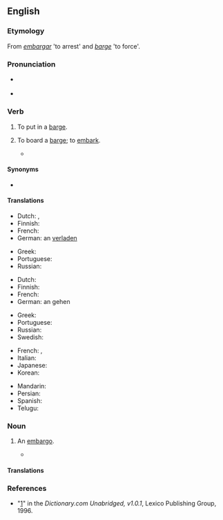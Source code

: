 ==English==

===Etymology===
From {{etyl|es|en}} ''[[embargar]]'' 'to arrest' and {{etyl|en|-}} ''[[barge]]'' 'to force'.

===Pronunciation===
* {{a|RP|US}} {{IPA|/əmˈbɑɹdʒ/|lang=en}}
* {{rhymes|ɑː(r)dʒ|lang=en}}

===Verb===
{{en-verb|embarg}}

# {{lb|en|transitive}} To put in a [[barge]].
# {{lb|en|intransitive}} To board a [[barge]]; to [[embark]].
#* {{quote-text|year=1843|author=Frederick William Fairholt|title=Lord Mayors' Pageants|page=152|passage=[...] where the Lord Mayor, aldermen, and their attendants take barge; also the Grocers Company do likewise '''embarge''', [...].}}

====Synonyms====
* {{l|en|impose}}

====Translations====
{{trans-top|to put in a barge}}
* Dutch: {{t+|nl|inladen}}, {{t-check|nl|aan boord|alt=aan boord brengen}} {{attention|nl|2=was "[[aan boord]] brengen" - assumed.}}
* Finnish: {{t|fi|[[lastata]] [[proomuun]]}}
* French: {{t+|fr|embarquer}}
* German: an {{t+|de|bord}} [[verladen]]
{{trans-mid}}
* Greek: {{t+|el|επιβιβάζω}}
* Portuguese: {{t+|pt|embarcar}}
* Russian: {{t|ru|грузи́ть на ба́ржу}}
{{trans-bottom}}

{{trans-top|to board a barge}}
* Dutch: {{t+|nl|inschepen}}
* Finnish: {{t|fi|[[nousta]] [[proomuun]]}}
* French: {{t+|fr|embarquer}}
* German: an {{t+|de|bord}} gehen
{{trans-mid}}
* Greek: {{t+|el|επιβιβάζομαι}}
* Portuguese: {{t+|pt|embarcar}}
* Russian: {{t|ru|сади́ться на ба́ржу}}
* Swedish: {{t+|sv|embarkera}}
{{trans-bottom}}

{{checktrans-top}}
* French: {{t-check|fr|embarquer}}, {{t-check|fr|monter}}
* Italian: {{t-check|it|imporre}}
* Japanese: {{t-check|ja|課す|tr=ka su|sc=Jpan}}
* Korean: {{t-check|ko|부과|sc=Kore}}
{{trans-mid}}
* Mandarin: {{t-check|cmn|加於|tr=jiā yú|sc=Hani}}
* Persian: {{t-check|fa|تحمیل|tr=Tahmil|sc=fa-Arab}}
* Spanish: {{t-check|es|imponer}}
* Telugu: {{t-check|te|విధించు|tr=vidhimchu|sc=Telu}}
{{trans-bottom}}

===Noun===
{{en-noun}}

# {{lb|en|rare}} An [[embargo]].
#* {{quote-text|year=1979|author=Westel Woodbury Willoughby|title=[http://books.google.com/books?id=7J2ua2xblxcC&pg=PA174&dq=embarge&ei=ekJcR-23II3GiQH-nviHBA&sig=tk4ooNpsLxGDMAKyY7MqEWI8Crw Japan's Case Examined]|page=174|passage=This '''embarge''' is termed a moral one because it imposes no legal restraints upon would-be exporters, for there are no statutes providing for this.}}

====Translations====
{{trans-see|embargo}}

===References===
* "[http://dictionary.reference.com/browse/embarge]" in the ''Dictionary.com Unabridged, v1.0.1'', Lexico Publishing Group, 1996.